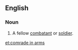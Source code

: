 ==English==

===Noun===
{{en-noun|sg=[[comrade]] [[in]] [[arms]]|pl=comrades in arms}}

# {{military}} A fellow [[combatant]] or [[soldier]].

[[et:comrade in arms]]